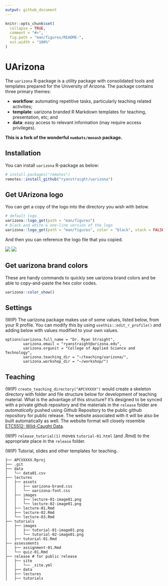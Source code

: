 ```yaml
---
output: github_document
---
```


<!-- README.md is generated from README.Rmd. Please edit that file -->

```r
knitr::opts_chunk$set(
  collapse = TRUE,
  comment = "#>",
  fig.path = "man/figures/README-",
  out.width = "100%"
)
```

# UArizona

<!-- badges: start -->
<!-- badges: end -->

The `uarizona` R-package is a utility package with consolidated tools and templates prepared for  the University of Arizona. The package contains three primary themes:

* **workflow**: automating repetitive tasks, particularly teaching related activities;
* **template**: uarizona branded R Markdown templates for teaching, presentation, etc; and
* **data**: easy access to relevant information (may require access privileges).

**This is a fork of the wonderful `numbats/monash` package.**

## Installation

You can install `uarizona` R-package as below:

``` r
# install.packages("remotes")
remotes::install_github("ryanstraight/uarizona")
```

## Get UArizona logo

You can get a copy of the logo into the directory you wish with below.

```r
# default logo
uarizona::logo_get(path = "man/figures")
# black and white & one-line version of the logo
uarizona::logo_get(path = "man/figures", color = "black", stack = FALSE, filename = "uarizona-logo-black.png")
```

And then you can reference the logo file that you copied. 

![](man/figures/uarizona-stacked-blue-rgb.png)
![](man/figures/uarizona-logo-black.png)


## Get uarizona brand colors

These are handy commands to quickly see uarizona brand colors and be able to copy-and-paste the hex color codes. 

```r
uarizona::color_show()
```


## Settings

(WIP) The uarizona package makes use of some values, listed below, from your R profile. 
You can modify this by using `usethis::edit_r_profile()` and adding below with 
values modified to your own values. 

```
options(uarizona.full_name = "Dr. Ryan Straight",
        uarizona.email = "ryanstraight@arizona.edu",
        uarizona.orgunit = "College of Applied Science and Technology",
        uarizona.teaching_dir = "~/teaching/uarizona/",
        uarizona.workshop_dir = "~/workshop/")
```


## Teaching

(WIP) `create_teaching_directory("APCVXXXX")` would create a skeleton directory with folder and file structure below for development of teaching material. What is the advantage of this structure? It's designed to be synced with a private github repository and the materials in the `release` folder are *automatically* pushed using Github Repository to the public github repository for public release. The website associated with it will be also be built automatically as well. The website format will closely resemble [ETC5512: Wild-Caught Data](https://wcd.numbat.space/).

(WIP) `release_tutorial(1)` moves `tutorial-01.html` (and .Rmd) to the appropriate place in the `release` folder.

(WIP) Tutorial, slides and other templates for teaching.


```
├── APCVXXXX.Rproj
├── .git
├── data
│   └── data01.csv
├── lectures
│   ├── assets
│   │   ├── uarizona-brand.css
│   │   └── uarizona-font.css  
│   ├── images
│   │   ├── lecture-01-image01.png
│   │   └── lecture-02-image01.png  
│   ├── lecture-01.Rmd
│   ├── lecture-02.Rmd
│   └── lecture-03.Rmd
├── tutorials
│   ├── images
│   │   ├── tutorial-01-image01.png
│   │   └── tutorial-02-image01.png 
│   ├── tutorial-01.Rmd
├── assessments
│   ├── assignment-01.Rmd
│   └── quiz-01.Rmd
├── release # for public release
│   ├── site
│   │   └── _site.yml
│   ├── data
│   ├── lectures
│   ├── tutorials
```
